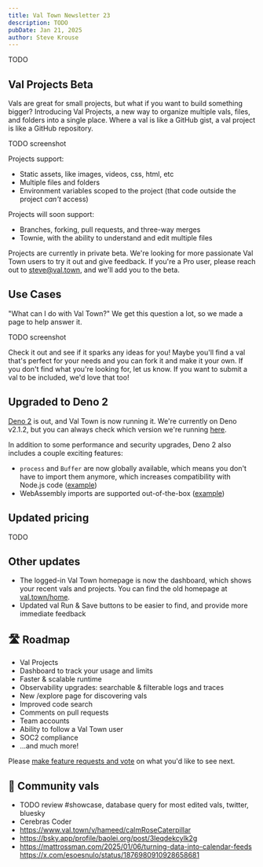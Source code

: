 ```yaml
---
title: Val Town Newsletter 23
description: TODO
pubDate: Jan 21, 2025
author: Steve Krouse
---
```



TODO

## Val Projects Beta

Vals are great for small projects, but what if you want to build something bigger? Introducing Val Projects, a new way to organize multiple vals, files, and folders into a single place. Where a val is like a GitHub gist, a val project is like a GitHub repository.

TODO screenshot

Projects support:

- Static assets, like images, videos, css, html, etc
- Multiple files and folders
- Environment variables scoped to the project (that code outside the project _can't_ access)

Projects will soon support:

- Branches, forking, pull requests, and three-way merges
- Townie, with the ability to understand and edit multiple files

Projects are currently in private beta. We're looking for more passionate Val Town users to try it out and give feedback. If you're a Pro user, please reach out to steve@val.town, and we'll add you to the beta.

## Use Cases

"What can I do with Val Town?" We get this question a lot, so we made a page to help answer it.

TODO screenshot

Check it out and see if it sparks any ideas for you! Maybe you'll find a val that's perfect for your needs and you can fork it and make it your own. If you don't find what you're looking for, let us know. If you want to submit a val to be included, we'd love that too!

## Upgraded to Deno 2

[Deno 2](https://deno.com/blog/v2.0) is out, and Val Town is now running it. We're currently on Deno v2.1.2, but you can always check which version we're running [here](https://www.val.town/v/std/deno_version).

In addition to some performance and security upgrades, Deno 2 also includes a couple exciting features:

- `process` and `Buffer` are now globally available, which means you don't have to import them anymore, which increases compatibility with Node.js code ([example](https://www.val.town/v/stevekrouse/processBufferDeno2Example))
- WebAssembly imports are supported out-of-the-box ([example](https://www.val.town/v/just_be/deno2wasmExample))

## Updated pricing

TODO

## Other updates

- The logged-in Val Town homepage is now the dashboard, which shows your recent vals and projects. You can find the old homepage at [val.town/home](https://www.val.town/home).
- Updated val Run & Save buttons to be easier to find, and provide more immediate feedback

## 🛣️ Roadmap

- Val Projects
- Dashboard to track your usage and limits
- Faster & scalable runtime
- Observability upgrades: searchable & filterable logs and traces
- New /explore page for discovering vals
- Improved code search
- Comments on pull requests
- Team accounts
- Ability to follow a Val Town user
- SOC2 compliance
- ...and much more!

Please [make feature requests and vote](https://github.com/val-town/val-town-product/discussions?discussions) on what you'd like to see next.

## 🌟 Community vals

- TODO review #showcase, database query for most edited vals, twitter, bluesky
- Cerebras Coder
- https://www.val.town/v/hameed/calmRoseCaterpillar
- https://bsky.app/profile/baolei.org/post/3leqdekcylk2g
- https://mattrossman.com/2025/01/06/turning-data-into-calendar-feeds
  https://x.com/esoesnulo/status/1876980910928658681
